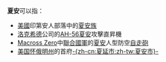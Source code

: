 {{noteTA
|G1=USState
}}
'''夏安'''可以指：
* [[美國|美國]]印第安人部落中的[[夏安族|夏安族]]
* [[洛克希德|洛克希德]]公司的[[AH-56夏延直升机|AH-56夏安]]攻擊直昇機
* [[Macross_Zero|Macross Zero]]中[[聯合國宇宙軍|聯合國軍]]的[[夏安|夏安]]人型防空[[自走砲|自走砲]]
* [[美国|美国]][[怀俄明州|怀俄明州]]的首府[[夏延_(怀俄明州)|-{zh-cn:夏延市;zh-tw:夏安市}-]]

{{disambig|Cat=二字譯名消歧義}}